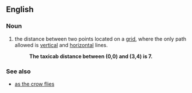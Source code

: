==English==

===Noun===
{{en-noun|sg=[[taxicab]] [[distance]]}}

# {{mathematics}} the distance between two points located on a [[grid]], where the only path allowed is [[vertical]] and [[horizontal]] lines.
#:'''The taxicab distance between (0,0) and (3,4) is 7.'''

===See also===
*[[as the crow flies]]